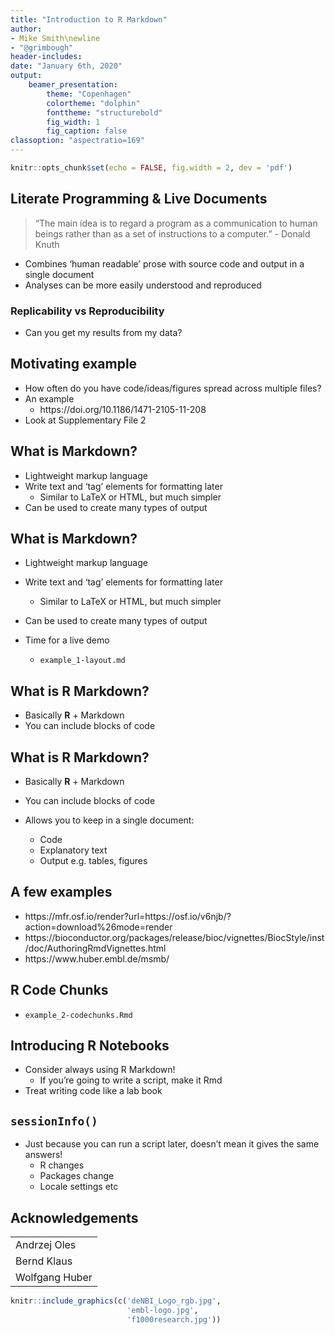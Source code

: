```yaml
---
title: "Introduction to R Markdown"
author: 
- Mike Smith\newline
- "@grimbough"
header-includes:
date: "January 6th, 2020"
output: 
    beamer_presentation:
        theme: "Copenhagen"
        colortheme: "dolphin"
        fonttheme: "structurebold"
        fig_width: 1
        fig_caption: false
classoption: "aspectratio=169"
---
```


```r
knitr::opts_chunk$set(echo = FALSE, fig.width = 2, dev = 'pdf')
```


## Literate Programming & Live Documents

> "The main idea is to regard a program as a communication to human beings rather than as a set of instructions to a computer." - Donald Knuth

- Combines ‘human readable’ prose with source code and output in a single document
- Analyses can be more easily understood and reproduced

### Replicability vs Reproducibility

- Can you get my results from my data?

## Motivating example

- How often do you have code/ideas/figures spread across multiple files?
- An example
    - https://doi.org/10.1186/1471-2105-11-208
- Look at Supplementary File 2

## What is Markdown?

- Lightweight markup language
- Write text and 'tag' elements for formatting later
    - Similar to LaTeX or HTML, but much simpler
- Can be used to create many types of output
    
## What is Markdown?

- Lightweight markup language
- Write text and 'tag' elements for formatting later
    - Similar to LaTeX or HTML, but much simpler
- Can be used to create many types of output

- Time for a live demo
    - `example_1-layout.md`

## What is R Markdown?

- Basically **R** + Markdown
- You can include blocks of code 

## What is R Markdown?

- Basically **R** + Markdown
- You can include blocks of code 

- Allows you to keep in a single document:
    - Code 
    - Explanatory text
    - Output e.g. tables, figures
    
## A few examples 

- https://mfr.osf.io/render?url=https://osf.io/v6njb/?action=download%26mode=render
- https://bioconductor.org/packages/release/bioc/vignettes/BiocStyle/inst/doc/AuthoringRmdVignettes.html
- https://www.huber.embl.de/msmb/

## R Code Chunks

- `example_2-codechunks.Rmd`

## Introducing R Notebooks

- Consider always using R Markdown!
    - If you're going to write a script, make it Rmd
- Treat writing code like a lab book

## `sessionInfo()`

- Just because you can run a script later, doesn't mean it gives the same answers!
    - R changes
    - Packages change
    - Locale settings etc
    
## Acknowledgements

|      |
|-------------|
| Andrzej Oles |
| Bernd Klaus |
| Wolfgang Huber |

```r
knitr::include_graphics(c('deNBI_Logo_rgb.jpg',
                          'embl-logo.jpg',
                          'f1000research.jpg'))
```



